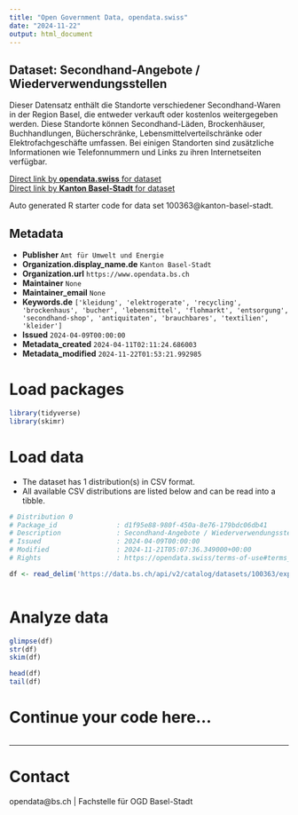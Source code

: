 ```yaml
---
title: "Open Government Data, opendata.swiss"
date: "2024-11-22"
output: html_document
---
```


## Dataset: Secondhand-Angebote / Wiederverwendungsstellen

Dieser Datensatz enthält die Standorte verschiedener
Secondhand-Waren in der Region Basel, die entweder verkauft oder kostenlos
weitergegeben werden. Diese Standorte können Secondhand-Läden, Brockenhäuser,
Buchhandlungen, Bücherschränke, Lebensmittelverteilschränke oder
Elektrofachgeschäfte umfassen. Bei einigen Standorten sind zusätzliche
Informationen wie Telefonnummern und Links zu ihren Internetseiten verfügbar.

[Direct link by **opendata.swiss** for dataset](https://opendata.swiss/de/dataset/wiederverwendungsstellen)<br>
[Direct link by **Kanton Basel-Stadt** for dataset](https://data.bs.ch/explore/dataset/100363/)

Auto generated R starter code for data set 100363@kanton-basel-stadt.

## Metadata

- **Publisher** `Amt für Umwelt und Energie`
- **Organization.display_name.de** `Kanton Basel-Stadt`
- **Organization.url** `https://www.opendata.bs.ch`
- **Maintainer** `None`
- **Maintainer_email** `None`
- **Keywords.de** `['kleidung', 'elektrogerate', 'recycling', 'brockenhaus', 'bucher', 'lebensmittel', 'flohmarkt', 'entsorgung', 'secondhand-shop', 'antiquitaten', 'brauchbares', 'textilien', 'kleider']`
- **Issued** `2024-04-09T00:00:00`
- **Metadata_created** `2024-04-11T02:11:24.686003`
- **Metadata_modified** `2024-11-22T01:53:21.992985`


# Load packages

```r

library(tidyverse)
library(skimr)

```

# Load data

-   The dataset has 1 distribution(s) in CSV format.
-   All available CSV distributions are listed below and can be read into a tibble.

```r

# Distribution 0
# Package_id               : d1f95e88-980f-450a-8e76-179bdc06db41
# Description              : Secondhand-Angebote / Wiederverwendungsstellen (csv)
# Issued                   : 2024-04-09T00:00:00
# Modified                 : 2024-11-21T05:07:36.349000+00:00
# Rights                   : https://opendata.swiss/terms-of-use#terms_by

df <- read_delim('https://data.bs.ch/api/v2/catalog/datasets/100363/exports/csv?use_labels=true')



```

# Analyze data

```r

glimpse(df)
str(df)
skim(df)

head(df)
tail(df)

```

# Continue your code here...

```r

```

------------------------------------------------------------------------

# Contact

opendata@bs.ch | Fachstelle für OGD Basel-Stadt
